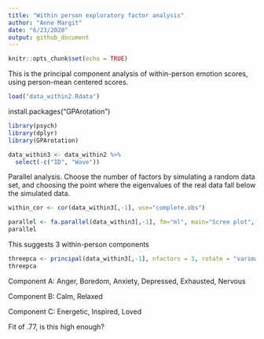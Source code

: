 ```yaml
---
title: "Within person exploratory factor analysis"
author: "Anne Margit"
date: "6/23/2020"
output: github_document
---
```


```r
knitr::opts_chunk$set(echo = TRUE)
```

This is the principal component analysis of within-person emotion scores, using person-mean centered scores.

```r
load("data_within2.Rdata")
```

install.packages("GPArotation")

```r
library(psych)
library(dplyr)
library(GPArotation)
```

```r
data_within3 <- data_within2 %>%
  select(-c("ID", "Wave"))
```

Parallel analysis. Choose the number of factors by simulating a random data set,
and choosing the point where the eigenvalues of the real data fall below the
simulated data. 

```r
within_cor <- cor(data_within3[,-1], use="complete.obs")
```

```r
parallel <- fa.parallel(data_within3[,-1], fm="ml", main="Scree plot", fa= "pc", n.iter=50, SMC=TRUE, quant = .95 )
parallel
```

This suggests 3 within-person components

```r
threepca <- principal(data_within3[,-1], nfactors = 3, rotate = "varimax")
threepca
```
Component A: Anger, Boredom, Anxiety, Depressed, Exhausted, Nervous

Component B: Calm, Relaxed

Component C: Energetic, Inspired, Loved

Fit of .77, is this high enough? 
